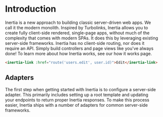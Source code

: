 

# Introduction

Inertia is a new approach to building classic server-driven web apps. We call it the modern monolith. Inspired by Turbolinks, Inertia allows you to create fully client-side rendered, single-page apps, without much of the complexity that comes with modern SPAs. It does this by leveraging existing server-side frameworks. Inertia has no client-side routing, nor does it require an API. Simply build controllers and page views like you've always done! To learn more about how Inertia works, see our how it works page.

~~~html
<inertia-link :href="route('users.edit', user.id)">Edit</inertia-link>
~~~

## Adapters

The first step when getting started with Inertia is to configure a server-side adapter. This primarily includes setting up a root template and updating your endpoints to return proper Inertia responses. To make this process easier, Inertia ships with a number of adapters for common server-side frameworks.

